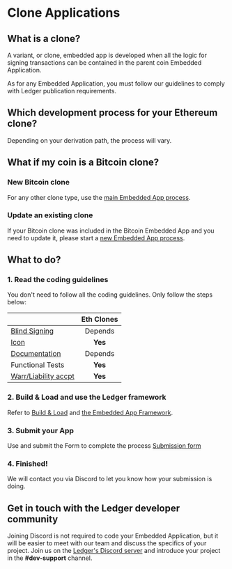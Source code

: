 
# Clone Applications

## What is a clone?

A variant, or clone, embedded app is developed when all the logic for signing transactions can be contained in the parent coin Embedded Application.

As for any Embedded Application, you must follow our guidelines to comply with Ledger publication requirements.


## Which development process for your Ethereum clone?

Depending on your derivation path, the process will vary. 

<Cards num={2}>
  <Card
    title="1 - Using the 44/60 path"
    href="/docs/embedded-app/clones/eth-app-update"
  />
  <Card
    title="2 - All other paths"
    href="/docs/embedded-app/clones/eth-clones"
  />
</Cards>


## What if my coin is a Bitcoin clone?

### New Bitcoin clone

For any other clone type, use the [main Embedded App process](../introduction/).

### Update an existing clone

If your Bitcoin clone was included in the Bitcoin Embedded App and you need to update it, please start a [new Embedded App process](../introduction/).


## What to do? 

### 1. Read the coding guidelines

You don't need to follow all the coding guidelines. Only follow the steps below:

|                                                              | Eth Clones |
|--------------------------------------------------------------|:----------:|
| [Blind Signing](../coding-guidelinesblind-signing/)          | Depends    |
| [Icon](../deliverables/icons/)                               | **Yes**    |
| [Documentation](../deliverables/documentation-requirements/) | Depends    |
| Functional Tests                                             | **Yes**    |
| [Warr/Liability accpt](../deliverables/warranty-disclaimer/) | **Yes**    |


### 2. Build & Load and use the Ledger framework
Refer to [Build & Load](../quickstart/build-load/) and [the Embedded App Framework](../quickstart/framework/).


### 3. Submit your App
Use and submit the Form to complete the process
[Submission form](../process/submission-form/)

### 4. Finished!
We will contact you via Discord to let you know how your submission is doing.


## Get in touch with the Ledger developer community

Joining Discord is not required to code your Embedded Application, but it will be easier to meet with our team and discuss the specifics of your project. Join us on the [Ledger's Discord server](https://developers.ledger.com/discord/) and introduce your project in the **#dev-support** channel.

